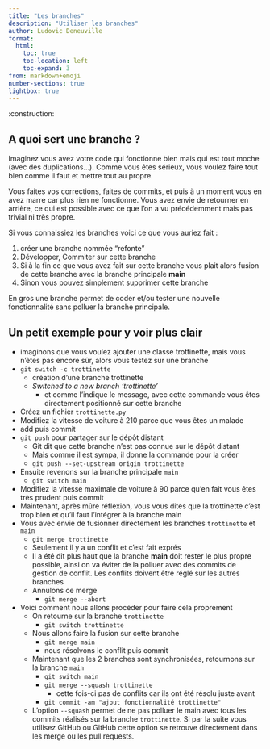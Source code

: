 ```yaml
---
title: "Les branches"
description: "Utiliser les branches"
author: Ludovic Deneuville
format: 
  html:
    toc: true
    toc-location: left
    toc-expand: 3
from: markdown+emoji
number-sections: true
lightbox: true
---
```


:construction:

## A quoi sert une branche ?

Imaginez vous avez votre code qui fonctionne bien mais qui est tout moche (avec des duplications...). Comme vous êtes sérieux, vous voulez faire tout bien comme il faut et mettre tout au propre.

Vous faites vos corrections, faites de commits, et puis à un moment vous en avez marre car plus rien ne fonctionne. Vous avez envie de retourner en arrière, ce qui est possible avec ce que l'on a vu précédemment mais pas trivial ni très propre.

Si vous connaissiez les branches voici ce que vous auriez fait :

1. créer une branche nommée "refonte"
2. Développer, Commiter sur cette branche
3. Si à la fin ce que vous avez fait sur cette branche vous plait alors fusion de cette branche avec la branche principale **main**
4. Sinon vous pouvez simplement supprimer cette branche

En gros une branche permet de coder et/ou tester une nouvelle fonctionnalité sans polluer la branche principale.


## Un petit exemple pour y voir plus clair

- imaginons que vous voulez ajouter une classe trottinette, mais vous n'êtes pas encore sûr, alors vous testez sur une branche
- `git switch -c trottinette`
  - création d'une branche trottinette
  - *Switched to a new branch 'trottinette'*
    - et comme l'indique le message, avec cette commande vous êtes directement positionné sur cette branche
- Créez un fichier `trottinette.py`
- Modifiez la vitesse de voiture à 210 parce que vous êtes un malade
- add puis commit
- `git push` pour partager sur le dépôt distant
  - Git dit que cette branche n'est pas connue sur le dépôt distant
  - Mais comme il est sympa, il donne la commande pour la créer
  - `git push --set-upstream origin trottinette`
- Ensuite revenons sur la branche principale `main`
  - `git switch main`
- Modifiez la vitesse maximale de voiture à 90 parce qu'en fait vous êtes très prudent puis commit
- Maintenant, après mûre réflexion, vous vous dites que la trottinette c'est trop bien et qu'il faut l'intégrer à la branche main
- Vous avec envie de fusionner directement les branches `trottinette` et `main`
  - `git merge trottinette`
  - Seulement il y a un conflit et c'est fait exprés
  - Il a été dit plus haut que la branche **main** doit rester le plus propre possible, ainsi on va éviter de la polluer avec des commits de gestion de conflit. Les conflits doivent être réglé sur les autres branches
  - Annulons ce merge
    - `git merge --abort`
- Voici comment nous allons procéder pour faire cela proprement
  - On retourne sur la branche `trottinette`
    - `git switch trottinette`
  - Nous allons faire la fusion sur cette branche
    - `git merge main`
    - nous résolvons le conflit puis commit
  - Maintenant que les 2 branches sont synchronisées, retournons sur la branche `main`
    - `git switch main`
    - `git merge --squash trottinette`
      - cette fois-ci pas de conflits car ils ont été résolu juste avant
    - `git commit -am "ajout fonctionnalité trottinette"`
  - L'option `--squash` permet de ne pas polluer le main avec tous les commits réalisés sur la branche `trottinette`. Si par la suite vous utilisez GitHub ou GitHub cette option se retrouve directement dans les merge ou les pull requests.
